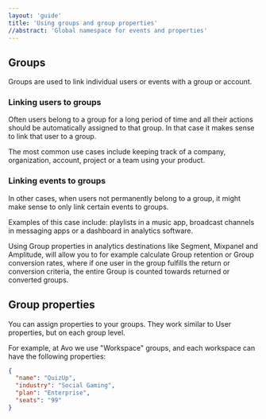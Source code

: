 ```yaml
---
layout: 'guide'
title: 'Using groups and group properties'
//abstract: 'Global namespace for events and properties'
---
```



## Groups

Groups are used to link individual users or events with a group or account.

### Linking users to groups

Often users belong to a group for a long period of time and all their actions should be automatically assigned to that group.
In that case it makes sense to link that user to a group.

The most common use cases include keeping track of a company, organization, account, project or a team using your product.

### Linking events to groups

In other cases, when users not permanently belong to a group, it might make sense to only link certain events to groups.

Examples of this case include: playlists in a music app, broadcast channels in messaging apps or a dashboard in analytics software.

Using Group properties in analytics destinations like Segment, Mixpanel and Amplitude,
will allow you to for example calculate Group retention or Group conversion rates,
where if one user in the group fulfills the return or conversion criteria, the entire Group is counted towards returned or converted groups.

## Group properties

You can assign properties to your groups. They work similar to User properties, but on each group level.

For example, at Avo we use "Workspace" groups, and each workspace can have the following properties:

```json
{
  "name": "QuizUp",
  "industry": "Social Gaming",
  "plan": "Enterprise",
  "seats": "99"
}
```

